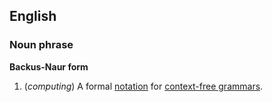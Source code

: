 ==English==
===Noun phrase===
'''Backus-Naur form'''

#(''computing'') A formal [[notation]] for [[context-free grammar]]s.